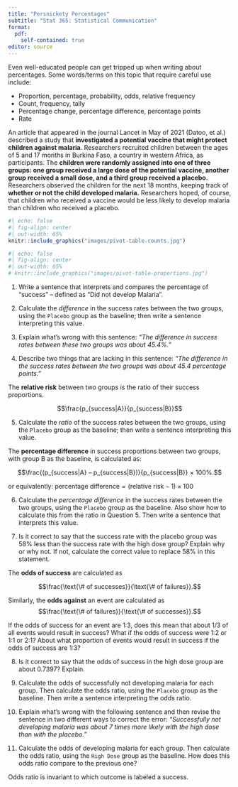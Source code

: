 ```yaml
---
title: "Persnickety Percentages"
subtitle: "Stat 365: Statistical Communication"
format: 
  pdf:
    self-contained: true
editor: source
---
```


::: callout-note
Even well-educated people can get tripped up when writing about percentages.  Some words/terms on this topic that require careful use include:

+ Proportion, percentage, probability, odds, relative frequency
+ Count, frequency, tally
+ Percentage change, percentage difference, percentage points
+ Rate
:::

An article that appeared in the journal Lancet in May of 2021 (Datoo, et al.) described a study that **investigated a potential vaccine that might protect children against malaria**. Researchers recruited children between the ages of 5 and 17 months in Burkina Faso, a country in western Africa, as participants. The **children were randomly assigned into one of three groups: one group received a large dose of the potential vaccine, another group received a small dose, and a third group received a placebo.** Researchers observed the children for the next 18 months, keeping track of **whether or not the child developed malaria.** Researchers hoped, of course, that children who received a vaccine would be less likely to develop malaria than children who received a placebo.

```r
#| echo: false
#| fig-align: center
#| out-width: 65%
knitr::include_graphics("images/pivot-table-counts.jpg")
```

```r
#| echo: false
#| fig-align: center
#| out-width: 65%
# knitr::include_graphics("images/pivot-table-proportions.jpg")
```

1. Write a sentence that interprets and compares the percentage of "success" -- defined as "Did not develop Malaria".

\vspace{2.5cm}

2. Calculate the *difference* in the success rates between the two groups, using the `Placebo` group as the baseline; then write a sentence interpreting this value.

\vspace{2.5cm}


3. Explain what’s wrong with this sentence: *"The difference in success rates between these two groups was about 45.4%."*

\vspace{2.5cm}

4. Describe two things that are lacking in this sentence: *"The difference in the success rates between the two groups was about 45.4 percentage points."*

\vspace{2.5cm}

::: callout-note
The **relative risk** between two groups is the ratio of their success proportions.

$$\frac{p_{success|A}}{p_{success|B}}$$

:::

5. Calculate the *ratio* of the success rates between the two groups, using the `Placebo` group as the baseline; then write a sentence interpreting this value.

\vspace{2.5cm}

::: callout-note
The **percentage difference** in success proportions between two groups, with group B as the baseline, is calculated as: 

$$\frac{(p_{success|A} – p_{success|B})}{p_{success|B}} × 100%.$$

or equivalently: $\text{percentage difference} = (\text{relative risk} - 1) \times 100$

:::

6. Calculate the *percentage difference* in the success rates between the two groups, using the `Placebo` group as the baseline.  Also show how to calculate this from the ratio in Question 5. Then write a sentence that interprets this value.

\vspace{2.5cm}

7. Is it correct to say that the success rate with the placebo group was 58% less than the success rate with the high dose group?  Explain why or why not. If not, calculate the correct value to replace 58% in this statement.

\vspace{2.5cm}

::: callout-note
The **odds of success** are calculated as

$$\frac{\text{\# of successes}}{\text{\# of failures}}.$$

Similarly, the **odds against** an event are calculated as $$\frac{\text{\# of failures}}{\text{\# of successes}}.$$


If the odds of success for an event are 1:3, does this mean that about 1/3 of all events would result in success?  What if the odds of success were 1:2 or 1:1 or 2:1?  About what proportion of events would result in success if the odds of success are 1:3?
:::

8. Is it correct to say that the odds of success in the high dose group are about 0.7397?  Explain.  

\vspace{2.5cm}

9. Calculate the odds of successfully not developing malaria for each group. Then calculate the odds ratio, using the `Placebo` group as the baseline. Then write a sentence interpreting the odds ratio.

\vspace{2.5cm}

10.  Explain what’s wrong with the following sentence and then revise the sentence in two different ways to correct the error: *"Successfully not developing malaria was about 7 times more likely with the high dose than with the placebo."*

\vspace{2.5cm}

11. Calculate the odds of developing malaria for each group. Then calculate the odds ratio, using the `High Dose` group as the baseline.  How does this odds ratio compare to the previous one?

\vspace{2.5cm}

::: callout-note
Odds ratio is invariant to which outcome is labeled a success.
:::
